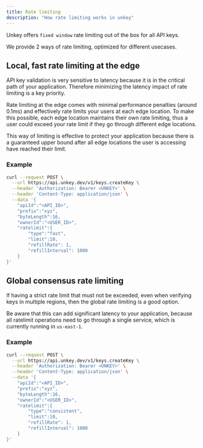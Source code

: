 ```yaml
---
title: Rate limiting
description: "How rate limiting works in unkey"
---
```


Unkey offers `fixed window` rate limiting out of the box for all API keys.

We provide 2 ways of rate limiting, optimized for different usecases.

## Local, fast rate limiting at the edge

API key validation is very sensitive to latency because it is in the critical path of your application. Therefore minimizing the latency impact of rate limiting is a key priority.

Rate limiting at the edge comes with minimal performance penalties (around 0.1ms) and effectively rate limits your users at each edge location. To make this possible, each edge location maintains their own rate limiting, thus a user could exceed your rate limit if they go through different edge locations.

This way of limiting is effective to protect your application because there is a guaranteed upper bound after all edge locations the user is accessing have reached their limit.

### Example

```bash
curl --request POST \
  --url https://api.unkey.dev/v1/keys.createKey \
  --header 'Authorization: Bearer <UNKEY>' \
  --header 'Content-Type: application/json' \
  --data '{
	"apiId":"<API_ID>",
	"prefix":"xyz",
	"byteLength":16,
	"ownerId":"<USER_ID>",
	"ratelimit":{
		"type":"fast",
		"limit":10,
		"refillRate": 1,
		"refillInterval": 1000
	}
}'
```

## Global consensus rate limiting

If having a strict rate limit that must not be exceeded, even when verifying keys in multiple regions, then the global rate limiting is a good option.

Be aware that this can add significant latency to your application, because all ratelimit operations need to go through a single service, which is currently running in `us-east-1`.

### Example

```bash
curl --request POST \
  --url https://api.unkey.dev/v1/keys.createKey \
  --header 'Authorization: Bearer <UNKEY>' \
  --header 'Content-Type: application/json' \
  --data '{
	"apiId":"<API_ID>",
	"prefix":"xyz",
	"byteLength":16,
	"ownerId":"<USER_ID>",
	"ratelimit":{
		"type":"consistent",
		"limit":10,
		"refillRate": 1,
		"refillInterval": 1000
	}
}'
```
